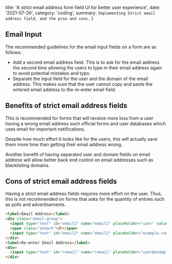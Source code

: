 
  title: 'A strict email address form field UI for better user experience',
  date: '2021-07-26',
  category: 'coding',
  summary: `Implementing Strict email address field, and the pros and cons.`
}


## Email Input

The recommended guidelines for the email input fields on a form are as follows:

- Add a second email address field. This is to ask for the email address the second time allowing the users to type in their email address again to avoid potential mistakes and typo.
- Separate the input field for the user and the domain of the email address. This makes sure that the user cannot copy and paste the entered email address to the re-enter email field.

## Benefits of strict email address fields

This is recommended for forms that will receive more loss from a user having a wrong email address such official forms and user databases which uses email for important notifications.

Despite how much effort it looks like for the users, this will actually save them more time than getting their email address wrong.

Another benefit of having separated user and domain fields on email address will allow better back end control on email addresses such as blacklisting domains.

## Cons of strict email address fields

Having a strict email address fields requires more effort on the user. Thus, this is not recommended on forms that asks for the quantity of entries such as polls and advertisements.

```html
<label>Email Address</label>
<div class="email-group">
  <input type="text" id="email1" name="email1" placeholder="user" value="">
  <span class="atmark">＠</span>
  <input type="text" id="email2" name="email2" placeholder="example.com" value="">
</div>
<label>Re-enter Email Address</label>
<div>
  <input type="text" id="remail" name="remail" placeholder="user@example.com" value="">
</div>
```